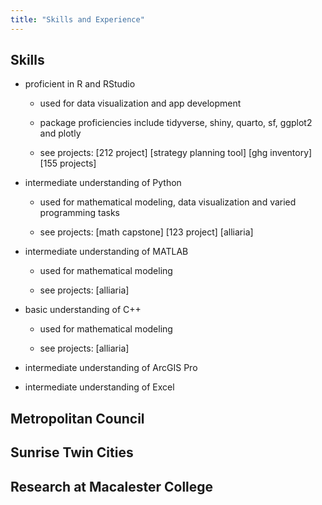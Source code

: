 ```yaml
---
title: "Skills and Experience"
---
```


<!--# try two columns -->

## Skills

-   proficient in R and RStudio

    -   used for data visualization and app development

    -   package proficiencies include tidyverse, shiny, quarto, sf, ggplot2 and plotly

    -   see projects: \[212 project\] \[strategy planning tool\] \[ghg inventory\] \[155 projects\]

-   intermediate understanding of Python

    -   used for mathematical modeling, data visualization and varied programming tasks

    -   see projects: \[math capstone\] \[123 project\] \[alliaria\]

-   intermediate understanding of MATLAB

    -   used for mathematical modeling

    -   see projects: \[alliaria\]

-   basic understanding of C++

    -   used for mathematical modeling

    -   see projects: \[alliaria\]

-   intermediate understanding of ArcGIS Pro

-   intermediate understanding of Excel

## Metropolitan Council

## Sunrise Twin Cities

## Research at Macalester College
